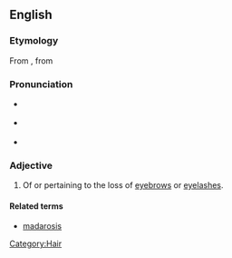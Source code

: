 {{was wotd|2008|December|22}}
==English==

===Etymology===
From {{term|madarosis}}, from {{etyl|grc|en}} {{term|μαδάρωσις||baldness, especially of the eyelids|tr=madarōsis|lang=grc|sc=polytonic}}

===Pronunciation===
* {{a|UK}} {{IPA|/ˌmæd.əˈɹɒt.ɪk/}}
* {{a|US}} {{IPA|/ˌmæd.əˈɹɑt.ɪk/}}
* {{audio|en-us-madarotic.ogg|Audio (US)}}

===Adjective===
{{en-adj|-}}

# {{medicine|rare}} Of or pertaining to the loss of [[eyebrow]]s or [[eyelash]]es.

====Related terms====
* [[madarosis]]

{{anagrams:en/aacdimort}}
[[Category:Hair]]